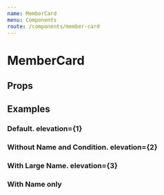 ---
name: MemberCard
menu: Components
route: /components/member-card
---



# MemberCard

## Props

<Props of={MemberCard} />

## Examples

### Default. elevation={1}

<Playground>
  <MemberCard
    profile={{
      id: 2339,
      firstName: "John",
      lastName: "Doe",
      picture: {
        persisted: true,
        urls: {
          medium: "https://material-ui.com/static/images/avatar/1.jpg",
          thumb: "https://material-ui.com/static/images/avatar/1.jpg"
        }
      }
    }}
    conditionName="Addison's Decease"
    to="/"
    elevation={1}
  />
</Playground>

### Without Name and Condition. elevation={2}

<Playground>
  <MemberCard
    profile={{
      id: 1254,
      picture: {
        persisted: true,
        urls: {
          thumb: "https://material-ui.com/static/images/avatar/1.jpg",
          medium: "https://material-ui.com/static/images/avatar/1.jpg"
        }
      }
    }}
    elevation={2}
  />
</Playground>

### With Large Name. elevation={3}

<Playground>
  <MemberCard
    profile={{
      id: 2339,
      firstName: "John",
      lastName: "Doe Doe Doe Doe Doe Doe Doe Doe Doe Doe Doe Doe",
      picture: {
        persisted: true,
        urls: {
          thumb: "https://material-ui.com/static/images/avatar/1.jpg",
          medium: "https://material-ui.com/static/images/avatar/1.jpg"
        }
      }
    }}
    elevation={3}
  />
</Playground>

### With Name only

<Playground>
  <MemberCard
    profile={{
      id: 2458,
      firstName: "John",
      lastName: "Doe",
      picture: {
        persisted: false,
        urls: {
          medium: "",
          thumb: ""
        }
      }
    }}
  />
</Playground>

